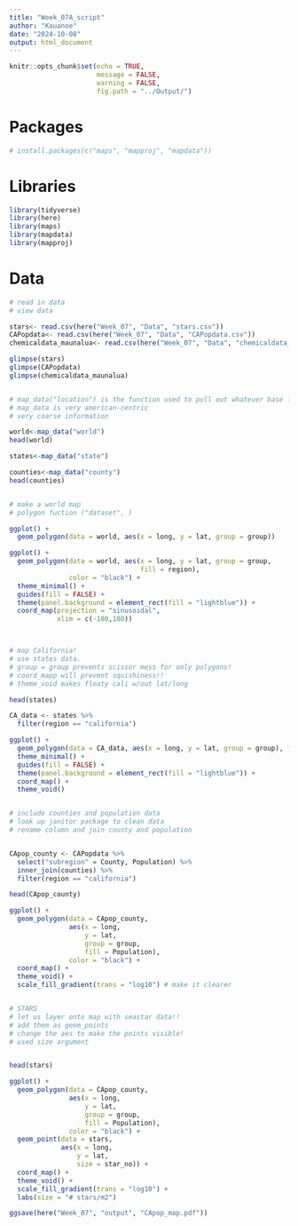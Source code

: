 ```yaml
---
title: "Week_07A_script"
author: "Kauanoe"
date: "2024-10-08"
output: html_document
---
```


```r
knitr::opts_chunk$set(echo = TRUE, 
                      message = FALSE, 
                      warning = FALSE, 
                      fig.path = "../Output/")
```


# Packages

```r
# install.packages(c("maps", "mapproj", "mapdata"))

```
# Libraries

```r
library(tidyverse)
library(here)
library(maps)
library(mapdata)
library(mapproj)
```

# Data

```r
# read in data
# view data

stars<- read.csv(here("Week_07", "Data", "stars.csv"))
CAPopdata<- read.csv(here("Week_07", "Data", "CAPopdata.csv"))
chemicaldata_maunalua<- read.csv(here("Week_07", "Data", "chemicaldata_maunalua.csv"))

glimpse(stars) 
glimpse(CAPopdata)
glimpse(chemicaldata_maunalua) 


# map_data("location") is the function used to pull out whatever base layer that you want!
# map_data is very american-centric
# very coarse information

world<-map_data("world")
head(world)

states<-map_data("state")

counties<-map_data("county")
head(counties)


# make a world map
# polygon fuction ("dataset", )

ggplot() + 
  geom_polygon(data = world, aes(x = long, y = lat, group = group))

ggplot() + 
  geom_polygon(data = world, aes(x = long, y = lat, group = group, 
                                 fill = region), 
               color = "black") + 
  theme_minimal() +
  guides(fill = FALSE) + 
  theme(panel.background = element_rect(fill = "lightblue")) + 
  coord_map(projection = "sinusoidal", 
            xlim = c(-180,180))



# map California!
# use states data.
# group = group prevents scissor mess for only polygons!
# coord_mapp will prevent squishiness!!
# theme_void makes floaty cali w/out lat/long

head(states)

CA_data <- states %>% 
  filter(region == "california")

ggplot() + 
  geom_polygon(data = CA_data, aes(x = long, y = lat, group = group), fill = "lavender", color = "black") + 
  theme_minimal() +
  guides(fill = FALSE) + 
  theme(panel.background = element_rect(fill = "lightblue")) + 
  coord_map() + 
  theme_void()


# include counties and population data
# look up janitor package to clean data
# rename column and join county and population


CApop_county <- CAPopdata %>% 
  select("subregion" = County, Population) %>% 
  inner_join(counties) %>% 
  filter(region == "california")

head(CApop_county)

ggplot() + 
  geom_polygon(data = CApop_county, 
               aes(x = long, 
                   y = lat, 
                   group = group, 
                   fill = Population), 
               color = "black") + 
  coord_map() + 
  theme_void() + 
  scale_fill_gradient(trans = "log10") # make it clearer


# STARS
# let us layer onto map with seastar data!!
# add them as geom_points
# change the aes to make the points visible!
# used size argument


head(stars)

ggplot() + 
  geom_polygon(data = CApop_county, 
               aes(x = long, 
                   y = lat, 
                   group = group, 
                   fill = Population), 
               color = "black") + 
  geom_point(data = stars, 
             aes(x = long, 
                 y = lat, 
                 size = star_no)) + 
  coord_map() + 
  theme_void() + 
  scale_fill_gradient(trans = "log10") + 
  labs(size = "# stars/m2")

ggsave(here("Week_07", "output", "CApop_map.pdf"))


```

